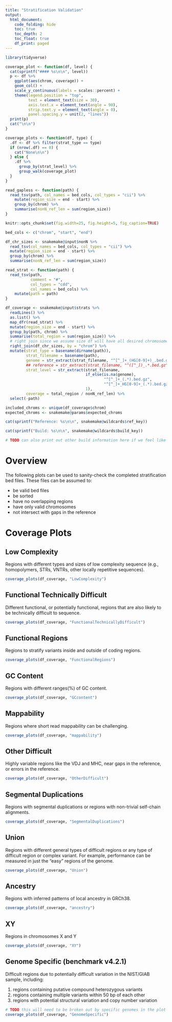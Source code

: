 ```yaml
---
title: "Stratification Validation"
output:
  html_document:
    code_folding: hide
    toc: true
    toc_depth: 2
    toc_float: true
    df_print: paged
---
```


<!-- # Purpose -->

<!-- This markdown will be used to validate stratification BED files for the -->
<!-- v3.1-stratification release. Validation includes: -->

<!-- 1. Perform sanity checks for each stratification file. -->
<!-- 2. Confirm expected chromosomes are covered and coverage of individual -->
<!--    chromosomes is as expected. -->
    
```r
library(tidyverse)

coverage_plot <- function(df, level) {
  cat(sprintf("#### %s\n\n", level))
  p <- df %>%
    ggplot(aes(chrom, coverage)) +
    geom_col() +
    scale_y_continuous(labels = scales::percent) +
    theme(legend.position = "top",
          text = element_text(size = 30),
          axis.text.x = element_text(angle = 90),
          strip.text.y = element_text(angle = 0),
          panel.spacing.y = unit(2, "lines"))
  print(p)
  cat("\n\n")
}

coverage_plots <- function(df, type) {
  .df <- df %>% filter(strat_type == type)
  if (nrow(.df) == 0) {
    cat("None\n\n")
  } else {
    .df %>%
      group_by(strat_level) %>%
      group_walk(coverage_plot)
  }
}

read_gapless <- function(path) {
  read_tsv(path, col_names = bed_cols, col_types = "cii") %>%
    mutate(region_size = end - start) %>%
    group_by(chrom) %>%
    summarise(nonN_ref_len = sum(region_size))
}

knitr::opts_chunk$set(fig.width=25, fig.height=5, fig_caption=TRUE)

bed_cols <- c("chrom", "start", "end")

df_chr_sizes <- snakemake@input$nonN %>%
  read_tsv(col_names = bed_cols, col_types = "cii") %>%
  mutate(region_size = end - start) %>%
  group_by(chrom) %>%
  summarise(nonN_ref_len = sum(region_size))

read_strat <- function(path) {
  read_tsv(path,
           comment = "#",
           col_types = "cdd",
           col_names = bed_cols) %>%
    mutate(path = path)
}

df_coverage <- snakemake@input$strats %>%
  readLines() %>%
  as.list() %>%
  map_dfr(read_strat) %>%
  mutate(region_size = end - start) %>%
  group_by(path, chrom) %>%
  summarise(total_region = sum(region_size)) %>%
  # right join since we assume size df will have all desired chromosomes
  right_join(df_chr_sizes, by = "chrom") %>%
  mutate(strat_type = basename(dirname(path)),
         strat_filename = basename(path),
         genome = str_extract(strat_filename, "^[^_]+_(HG[0-9]+)_.bed.gz", 1),
         ## reference = str_extract(strat_filename, "^([^_])_.*.bed.gz", 1),
         strat_level = str_extract(strat_filename, 
                                   if_else(is.na(genome),
                                           "^[^_]+_(.*).bed.gz",
                                           "^[^_]+_HG[0-9]+_(.*).bed.gz"),
                                   1),
         coverage = total_region / nonN_ref_len) %>%
  select(-path)

included_chroms <- unique(df_coverage$chrom)
expected_chroms <- snakemake@params$expected_chroms

```

```r

cat(sprintf("Reference: %s\n\n", snakemake@wildcards$ref_key))

cat(sprintf("Build: %s\n\n", snakemake@wildcards$build_key))

# TODO can also print out other build information here if we feel like it

```

# Overview

The following plots can be used to sanity-check the completed stratification bed
files. These files can be assumed to:

* be valid bed files
* be sorted
* have no overlapping regions
* have only valid chromosomes
* not intersect with gaps in the reference


# Coverage Plots

<!-- TODO these little panels can be grouped by "genome specific" and "everything" -->
<!-- else, and each can be generated in its own code block to keep the rmd DRY -->

## Low Complexity

Regions with different types and sizes of low complexity sequence (e.g.,
homopolymers, STRs, VNTRs, other locally repetitive sequences).

```r
coverage_plots(df_coverage, "LowComplexity")
```

## Functional Technically Difficult

Different functional, or potentially functional, regions that are also likely to
be technically difficult to sequence.

```r
coverage_plots(df_coverage, "FunctionalTechnicallyDifficult")
```

## Functional Regions

Regions to stratify variants inside and outside of coding regions.

```r
coverage_plots(df_coverage, "FunctionalRegions")
```

## GC Content

Regions with different ranges(%) of GC content.

```r
coverage_plots(df_coverage, "GCcontent")
```

## Mappability

Regions where short read mappability can be challenging.

```r
coverage_plots(df_coverage, "mappability")
```

## Other Difficult

Highly variable regions like the VDJ and MHC, near gaps in the reference, or
errors in the reference.

```r
coverage_plots(df_coverage, "OtherDifficult")
```

## Segmental Duplications

Regions with segmental duplications or regions with non-trivial self-chain
alignments.

```r
coverage_plots(df_coverage, "SegmentalDuplications")
```

## Union

Regions with different general types of difficult regions or any type of
difficult region or complex variant. For example, performance can be measured in
just the "easy" regions of the genome.

```r
coverage_plots(df_coverage, "Union")
```

## Ancestry

Regions with inferred patterns of local ancestry in GRCh38.

```r
coverage_plots(df_coverage, "ancestry")
```

## XY

Regions in chromosomes X and Y

```r
coverage_plots(df_coverage, "XY")
```

## Genome Specific (benchmark v4.2.1)

Difficult regions due to potentially difficult variation in the NIST/GIAB
sample, including:

1. regions containing putative compound heterozygous variants
2. regions containing multiple variants within 50 bp of each other
3. regions with potential structural variation and copy number variation

```r
# TODO this will need to be broken out by specific genomes in the plot
coverage_plots(df_coverage, "GenomeSpecific")
```
